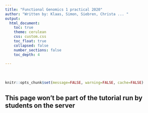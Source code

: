 ```yaml
---
title: "Functional Genomics 1 practical 2020"
author: "Written by: Klaas, Simon, Siebren, Christa ... "
output: 
  html_document:
    toc: true
    theme: cerulean
    css: custom.css
    toc_float: true
    collapsed: false
    number_sections: false
    toc_depth: 4
    
---
```


<div class="row" style="padding-top: 20px;">

```r
knitr::opts_chunk$set(message=FALSE, warning=FALSE, cache=FALSE)
```

## This page won't be part of the tutorial run by students on the server
   
